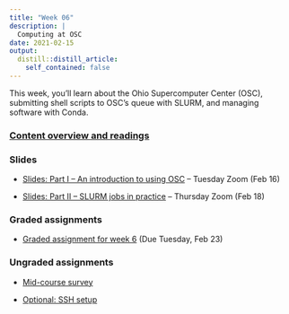```yaml
---
title: "Week 06"
description: |
  Computing at OSC
date: 2021-02-15
output:
  distill::distill_article:
    self_contained: false
---
```


This week, you'll learn about the Ohio Supercomputer Center (OSC),
submitting shell scripts to OSC's queue with SLURM,
and managing software with Conda.

### [Content overview and readings](../../w06_readings.html)

### Slides

- [Slides: Part I -- An introduction to using OSC](slides/06-1_OSC.html) -- Tuesday Zoom (Feb 16)

- [Slides: Part II -- SLURM jobs in practice](slides/06-2_SLURM.html) -- Thursday Zoom (Feb 18)

### Graded assignments

- [Graded assignment for week 6](../../w06_GA_scripts.html) (Due Tuesday, Feb 23)

### Ungraded assignments

- [Mid-course survey](https://forms.gle/QBRKeLb9jN7xiGYw6)

- [Optional: SSH setup](../../w06_UA_ssh.html)
